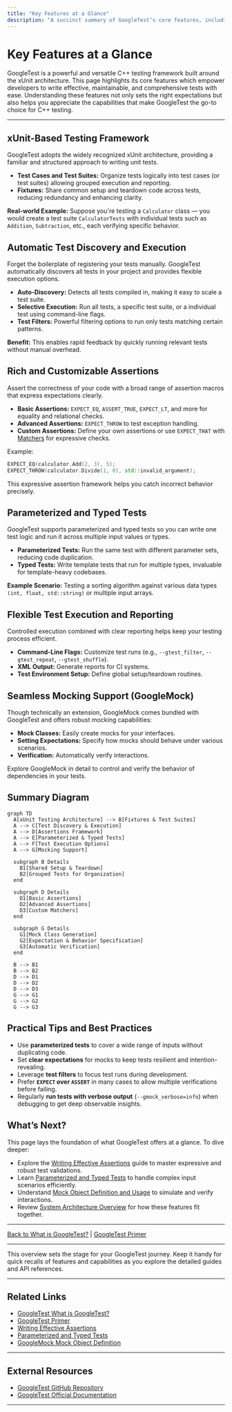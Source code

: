 ```yaml
---
title: "Key Features at a Glance"
description: "A succinct summary of GoogleTest’s core features, including xUnit-based testing, test discovery, rich and customizable assertions, parameterized tests, and flexible execution. Sets the stage for deeper exploration in later docs sections."
---
```


# Key Features at a Glance

GoogleTest is a powerful and versatile C++ testing framework built around the xUnit architecture. This page highlights its core features which empower developers to write effective, maintainable, and comprehensive tests with ease. Understanding these features not only sets the right expectations but also helps you appreciate the capabilities that make GoogleTest the go-to choice for C++ testing.

---

## xUnit-Based Testing Framework

GoogleTest adopts the widely recognized xUnit architecture, providing a familiar and structured approach to writing unit tests.

- **Test Cases and Test Suites:** Organize tests logically into test cases (or test suites) allowing grouped execution and reporting.
- **Fixtures:** Share common setup and teardown code across tests, reducing redundancy and enhancing clarity.

**Real-world Example:** Suppose you're testing a `Calculator` class — you would create a test suite `CalculatorTests` with individual tests such as `Addition`, `Subtraction`, etc., each verifying specific behavior.

## Automatic Test Discovery and Execution

Forget the boilerplate of registering your tests manually. GoogleTest automatically discovers all tests in your project and provides flexible execution options.

- **Auto-Discovery:** Detects all tests compiled in, making it easy to scale a test suite.
- **Selective Execution:** Run all tests, a specific test suite, or a individual test using command-line flags.
- **Test Filters:** Powerful filtering options to run only tests matching certain patterns.

**Benefit:** This enables rapid feedback by quickly running relevant tests without manual overhead.

## Rich and Customizable Assertions

Assert the correctness of your code with a broad range of assertion macros that express expectations clearly.

- **Basic Assertions:** `EXPECT_EQ`, `ASSERT_TRUE`, `EXPECT_LT`, and more for equality and relational checks.
- **Advanced Assertions:** `EXPECT_THROW` to test exception handling.
- **Custom Assertions:** Define your own assertions or use `EXPECT_THAT` with [Matchers](reference/matchers.md) for expressive checks.

Example:

```cpp
EXPECT_EQ(calculator.Add(2, 3), 5);
EXPECT_THROW(calculator.Divide(1, 0), std::invalid_argument);
```

This expressive assertion framework helps you catch incorrect behavior precisely.

## Parameterized and Typed Tests

GoogleTest supports parameterized and typed tests so you can write one test logic and run it across multiple input values or types.

- **Parameterized Tests:** Run the same test with different parameter sets, reducing code duplication.
- **Typed Tests:** Write template tests that run for multiple types, invaluable for template-heavy codebases.

**Example Scenario:** Testing a sorting algorithm against various data types `(int, float, std::string)` or multiple input arrays.

## Flexible Test Execution and Reporting

Controlled execution combined with clear reporting helps keep your testing process efficient.

- **Command-Line Flags:** Customize test runs (e.g., `--gtest_filter`, `--gtest_repeat`, `--gtest_shuffle`).
- **XML Output:** Generate reports for CI systems.
- **Test Environment Setup:** Define global setup/teardown routines.

## Seamless Mocking Support (GoogleMock)

Though technically an extension, GoogleMock comes bundled with GoogleTest and offers robust mocking capabilities:

- **Mock Classes:** Easily create mocks for your interfaces.
- **Setting Expectations:** Specify how mocks should behave under various scenarios.
- **Verification:** Automatically verify interactions.

Explore GoogleMock in detail to control and verify the behavior of dependencies in your tests.

## Summary Diagram

```mermaid
graph TD
  A[xUnit Testing Architecture] --> B[Fixtures & Test Suites]
  A --> C[Test Discovery & Execution]
  A --> D[Assertions Framework]
  A --> E[Parameterized & Typed Tests]
  A --> F[Test Execution Options]
  A --> G[Mocking Support]

  subgraph B Details
    B1[Shared Setup & Teardown]
    B2[Grouped Tests for Organization]
  end

  subgraph D Details
    D1[Basic Assertions]
    D2[Advanced Assertions]
    D3[Custom Matchers]
  end

  subgraph G Details
    G1[Mock Class Generation]
    G2[Expectation & Behavior Specification]
    G3[Automatic Verification]
  end

  B --> B1
  B --> B2
  D --> D1
  D --> D2
  D --> D3
  G --> G1
  G --> G2
  G --> G3
```

## Practical Tips and Best Practices

- Use **parameterized tests** to cover a wide range of inputs without duplicating code.
- Set **clear expectations** for mocks to keep tests resilient and intention-revealing.
- Leverage **test filters** to focus test runs during development.
- Prefer **`EXPECT` over `ASSERT`** in many cases to allow multiple verifications before failing.
- Regularly **run tests with verbose output** (`--gmock_verbose=info`) when debugging to get deep observable insights.

## What’s Next?

This page lays the foundation of what GoogleTest offers at a glance. To dive deeper:

- Explore the [Writing Effective Assertions](/guides/core-testing-workflows/writing-assertions) guide to master expressive and robust test validations.
- Learn [Parameterized and Typed Tests](/guides/real-world-patterns/parameterized-and-type-tests) to handle complex input scenarios efficiently.
- Understand [Mock Object Definition and Usage](/api-reference/gmock-mocking-apis/mock-object-definition) to simulate and verify interactions.
- Review [System Architecture Overview](/overview/architecture-concepts/system-architecture) for how these features fit together.

---

[Back to What is GoogleTest?](/overview/introduction-core-value/what-is-googletest) | [GoogleTest Primer](/guides/getting-started/primer)

---

<Tip>
This overview sets the stage for your GoogleTest journey. Keep it handy for quick recalls of features and capabilities as you explore the detailed guides and API references.
</Tip>

---

## Related Links

- [GoogleTest What is GoogleTest?](overview/introduction-core-value/what-is-googletest)
- [GoogleTest Primer](guides/getting-started/primer)
- [Writing Effective Assertions](guides/core-testing-workflows/writing-assertions)
- [Parameterized and Typed Tests](guides/real-world-patterns/parameterized-and-type-tests)
- [GoogleMock Mock Object Definition](api-reference/gmock-mocking-apis/mock-object-definition)

---

## External Resources

- [GoogleTest GitHub Repository](https://github.com/google/googletest)
- [GoogleTest Official Documentation](https://google.github.io/googletest/)

---